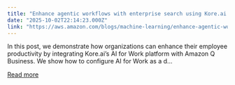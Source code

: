```yaml
---
title: "Enhance agentic workflows with enterprise search using Kore.ai and Amazon Q Business"
date: "2025-10-02T22:14:23.000Z"
link: "https://aws.amazon.com/blogs/machine-learning/enhance-agentic-workflows-with-enterprise-search-using-kore-ai-and-amazon-q-business/"
---
```


In this post, we demonstrate how organizations can enhance their employee productivity by integrating Kore.ai’s AI for Work platform with Amazon Q Business. We show how to configure AI for Work as a d...

[Read more](https://aws.amazon.com/blogs/machine-learning/enhance-agentic-workflows-with-enterprise-search-using-kore-ai-and-amazon-q-business/)
